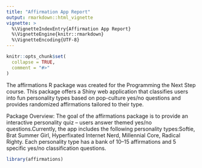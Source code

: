 ```yaml
---
title: "Affirmation App Report"
output: rmarkdown::html_vignette
vignette: >
  %\VignetteIndexEntry{Affirmation App Report}
  %\VignetteEngine{knitr::rmarkdown}
  %\VignetteEncoding{UTF-8}
---
```


```r
knitr::opts_chunk$set(
  collapse = TRUE,
  comment = "#>"
)
```
The affirmations R package was created for the Programming the Next Step course. This package offers a Shiny web application that classifies users into fun personality types based on pop-culture yes/no questions and provides randomized affirmations tailored to their type.

Package Overview:
The goal of the affirmations package is to provide an interactive personality quiz – users answer themed yes/no questions.Currently, the app includes the following personality types:Softie, Brat Summer Girl, Hyperfixated Internet Nerd, Millennial Core, Radical Righty. Each personality type has a bank of 10–15 affirmations and 5 specific yes/no classification questions. 
```r
library(affirmations)
```
